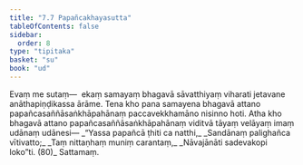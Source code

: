 ```yaml
---
title: "7.7 Papañcakhayasutta"
tableOfContents: false
sidebar:
  order: 8
type: "tipitaka"
basket: "su"
book: "ud"
---
```



<DynamicBreadcrumb />

<Division number="67" book="ud" bookNo="18" page="173">

<Paragraph number="635" book="ud">
Evaṃ me sutaṃ—  ekaṃ samayaṃ bhagavā sāvatthiyaṃ viharati jetavane anāthapiṇḍikassa ārāme. Tena kho pana samayena bhagavā attano papañcasaññāsaṅkhāpahānaṃ paccavekkhamāno nisinno hoti.
</Paragraph>

<Paragraph number="636" book="ud">
Atha kho bhagavā attano papañcasaññāsaṅkhāpahānaṃ viditvā tāyaṃ velāyaṃ imaṃ udānaṃ udānesi—
</Paragraph>

<Paragraph number="637" type="verses" book="ud">
_“Yassa papañcā ṭhiti ca natthi,_  
_Sandānaṃ palighañca vītivatto;_  
_Taṃ nittaṇhaṃ muniṃ carantaṃ,_  
_Nāvajānāti sadevakopi loko”ti. (80)_  


</Paragraph>
</Division>

<Paragraph number="638" type="center" book="ud">
Sattamaṃ.
</Paragraph>